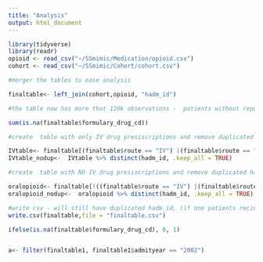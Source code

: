 ```yaml
---
title: "Analysis"
output: html_document
---
```


```r
library(tidyverse)
library(readr)
opioid <- read_csv("~/SSmimic/Medication/opioid.csv")
cohort <- read_csv("~/SSmimic/Cohort/cohort.csv")

#merger the tables to ease analysis

finaltable<- left_join(cohort,opioid, "hadm_id")

#the table now has more that 120k observations -  patients without reported pain scores are being added to the table, therefore will remove ll rows where median or max reported pain is 0

sum(is.na(finaltable$formulary_drug_cd))

#create  table with only IV drug presiscriptions and remove duplicated hadm_id

IVtable<- finaltable[(finaltable$route == "IV") |(finaltable$route == "IV DRIP")|(finaltable$route == "IVPCA") , ]
IVtable_nodup<-  IVtable %>% distinct(hadm_id, .keep_all = TRUE)

#create  table with NO IV drug presiscriptions and remove duplicated hadm_id

oralopioid<- finaltable[!((finaltable$route == "IV") |(finaltable$route == "IV DRIP")|(finaltable$route == "IVPCA")), ]
oralopioid_nodup<-  oralopioid %>% distinct(hadm_id, .keep_all = TRUE)

#write csv - will still have duplicated hadm_id, (if one patients recieved multiple opioids)
write.csv(finaltable,file = "finaltable.csv")

ifelse(is.na(finaltable$formulary_drug_cd), 0, 1) 


a<- filter(finaltable1, finaltable1$admityear == "2002")

```

